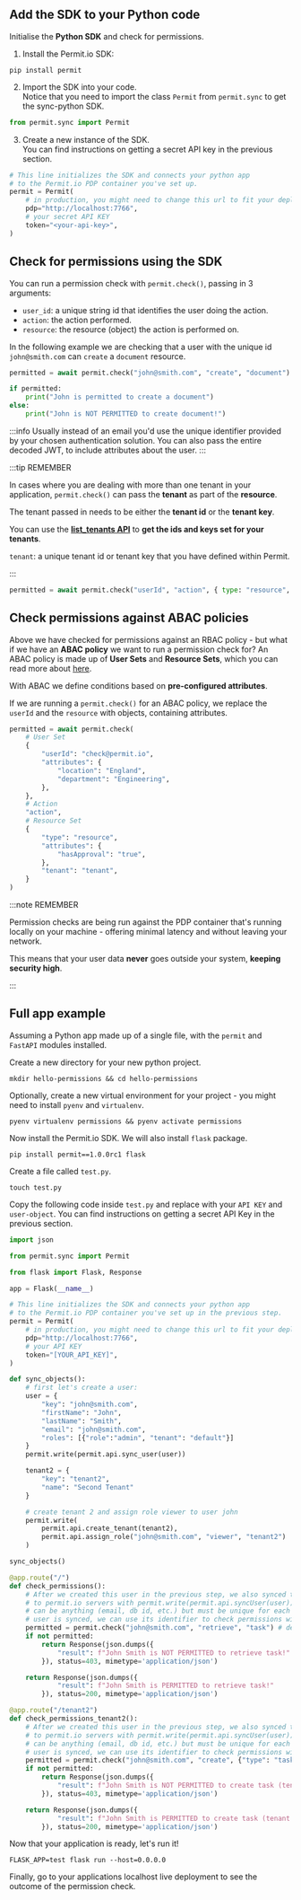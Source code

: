 ## Add the SDK to your Python code

Initialise the **Python SDK** and check for permissions.

1. Install the Permit.io SDK:

```
pip install permit
```

2. Import the SDK into your code. <br/>
   Notice that you need to import the class `Permit` from `permit.sync` to get the sync-python SDK.

```python
from permit.sync import Permit
```

3. Create a new instance of the SDK. <br/>
   You can find instructions on getting a secret API key in the previous section.

```python
# This line initializes the SDK and connects your python app
# to the Permit.io PDP container you've set up.
permit = Permit(
    # in production, you might need to change this url to fit your deployment
    pdp="http://localhost:7766",
    # your secret API KEY
    token="<your-api-key>",
)
```

## Check for permissions using the SDK

You can run a permission check with `permit.check()`, passing in 3 arguments:

- `user_id`: a unique string id that identifies the user doing the action.
- `action`: the action performed.
- `resource`: the resource (object) the action is performed on.

In the following example we are checking that a user with the unique id `john@smith.com` can `create` a `document` resource.

```python
permitted = await permit.check("john@smith.com", "create", "document")

if permitted:
    print("John is permitted to create a document")
else:
    print("John is NOT PERMITTED to create document!")
```

:::info
Usually instead of an email you'd use the unique identifier provided by your chosen authentication solution.
You can also pass the entire decoded JWT, to include attributes about the user.
:::

:::tip REMEMBER

In cases where you are dealing with more than one tenant in your application, `permit.check()` can pass the **tenant** as part of the **resource**.

The tenant passed in needs to be either the **tenant id** or the **tenant key**.

You can use the **[list_tenants API](https://api.permit.io/v2/redoc#tag/Tenants/operation/list_tenants)** to **get the ids and keys set for your tenants**.

`tenant`: a unique tenant id or tenant key that you have defined within Permit.

:::

```python
permitted = await permit.check("userId", "action", { type: "resource", tenant: "tenant" })
```

## Check permissions against ABAC policies

Above we have checked for permissions against an RBAC policy - but what if we have an **ABAC policy** we want to run a permission check for?
An ABAC policy is made up of **User Sets** and **Resource Sets**, which you can read more about [here](/how-to/build-policies/abac/components#subject--subject-attributes).

With ABAC we define conditions based on **pre-configured attributes**.

If we are running a `permit.check()` for an ABAC policy, we replace the `userId` and the `resource` with objects, containing attributes.

```python
permitted = await permit.check(
	# User Set
	{
		"userId": "check@permit.io",
		"attributes": {
			"location": "England",
			"department": "Engineering",
		},
	},
	# Action
	"action",
	# Resource Set
	{
		"type": "resource",
		"attributes": {
			"hasApproval": "true",
		},
		"tenant": "tenant",
	}
)
```

:::note REMEMBER

Permission checks are being run against the PDP container that's running locally on your machine - offering
minimal latency and without leaving your network.

This means that your user data **never** goes outside your system, **keeping security high**.

:::

<!-- ## Write API

Running `permit.write()` will perform API calls against the Permit cloud and will modify
the state of permissions and other objects in the system.

### Sync user (create a user in the permissions system)

Before being able to check permissions with `permit.check()` -
Permit must be able to identify the user and attach permissions and roles to that user.
In order to declare a new user in the system, use `permit.api.sync_user()`:

```python
user = {
    "key": "john@smith.com", # can be any unique string
    "firstName": "John", # optional
    "lastName": "Smith", # optional
    "email": "john@smith.com", # optional
}
permit.write(permit.api.sync_user(user))
```

### Sync user with initial roles

If you want to **attach** a role to a user in the same API call you can define _initial_ roles by adding a **role key**.
Each item in the _initial_ role list will include a role key (the role name) and a tenant key.

```python
user = {
    "key": "john@smith.com",
    "firstName": "John",
    "lastName": "Smith",
    "email": "john@smith.com",
    # John will be assigned the admin role in the default tenant upon creation
    "roles": [{"role":"admin", "tenant": "default"}]
}
permit.write(permit.api.sync_user(user))
```

:::note
If a user with such key already **exists** in Permit, **we will not override** the user roles and Permit will **ignore** the role key completely.
:::

### Create a tenant

Tenants represent user and resource boundaries in your system. Typically if you are building
a multi tenant SaaS application where you are serving multiple customers from the same software
instances, _tenants_ allow you to create a **boundary** around one customer (i.e: tenant) such that users outside
the tenant cannot access the tenant's associated resources.

Every one of your customers is typically a tenant that contains only that tenant's users.

To create a tenant, use `permit.api.create_tenant()`:

```python
cool_company_tenant = {
    "key": "cool_company_inc",
    "name": "Cool Company Inc"
}

permit.write(permit.api.create_tenant(cool_company_tenant))
```

### Assign a role

You can assign a role to a user in a given tenant:

```python
permit.write(
    permit.api.assign_role("john@smith.com", "viewer", "cool_company_inc")
)
```

### Chaining multiple mutations together

You can chain multiple write operations (**_or mutations_**), and `permit.write()`
will run them according to the order you specify.

```python
# runs the mutations in order:
permit.write(
    # first creates the user "john"
    permit.api.sync_user({
        "key": "john@smith.com",
        "firstName": "John",
        "lastName": "Smith",
        "email": "john@smith.com",
    }),
    # then, creates the "cool_company_inc" tenant
    permit.api.create_tenant({
        "key": "cool_company_inc",
        "name": "Cool Company Inc"
    }),
    # finally, assigns the role "admin" to user "john" on the tenant "cool_company_inc"
    permit.api.assign_role("john@smith.com", "admin", "cool_company_inc")
)
``` -->

## Full app example

Assuming a Python app made up of a single file, with the `permit` and `FastAPI` modules installed.

Create a new directory for your new python project.

```
mkdir hello-permissions && cd hello-permissions
```

Optionally, create a new virtual environment for your project - you might need to install `pyenv` and `virtualenv`.

```
pyenv virtualenv permissions && pyenv activate permissions
```

Now install the Permit.io SDK. We will also install `flask` package.

```
pip install permit==1.0.0rc1 flask
```

Create a file called `test.py`.

```
touch test.py
```

Copy the following code inside `test.py` and replace with your `API KEY` and `user-object`.
You can find instructions on getting a secret API Key in the previous section.

```python
import json

from permit.sync import Permit

from flask import Flask, Response

app = Flask(__name__)

# This line initializes the SDK and connects your python app
# to the Permit.io PDP container you've set up in the previous step.
permit = Permit(
    # in production, you might need to change this url to fit your deployment
    pdp="http://localhost:7766",
    # your API KEY
    token="[YOUR_API_KEY]",
)

def sync_objects():
    # first let's create a user:
    user = {
        "key": "john@smith.com",
        "firstName": "John",
        "lastName": "Smith",
        "email": "john@smith.com",
        "roles": [{"role":"admin", "tenant": "default"}]
    }
    permit.write(permit.api.sync_user(user))

    tenant2 = {
        "key": "tenant2",
        "name": "Second Tenant"
    }

    # create tenant 2 and assign role viewer to user john
    permit.write(
        permit.api.create_tenant(tenant2),
        permit.api.assign_role("john@smith.com", "viewer", "tenant2")
    )

sync_objects()

@app.route("/")
def check_permissions():
    # After we created this user in the previous step, we also synced the user's identifier
    # to permit.io servers with permit.write(permit.api.syncUser(user)). The user identifier
    # can be anything (email, db id, etc.) but must be unique for each user. Now that the
    # user is synced, we can use its identifier to check permissions with `permit.check()`.
    permitted = permit.check("john@smith.com", "retrieve", "task") # default tenant is used
    if not permitted:
        return Response(json.dumps({
            "result": f"John Smith is NOT PERMITTED to retrieve task!"
        }), status=403, mimetype='application/json')

    return Response(json.dumps({
            "result": f"John Smith is PERMITTED to retrieve task!"
        }), status=200, mimetype='application/json')

@app.route("/tenant2")
def check_permissions_tenant2():
    # After we created this user in the previous step, we also synced the user's identifier
    # to permit.io servers with permit.write(permit.api.syncUser(user)). The user identifier
    # can be anything (email, db id, etc.) but must be unique for each user. Now that the
    # user is synced, we can use its identifier to check permissions with `permit.check()`.
    permitted = permit.check("john@smith.com", "create", {"type": "task", "tenant": "tenant2"}) # tenant2 is used
    if not permitted:
        return Response(json.dumps({
            "result": f"John Smith is NOT PERMITTED to create task (tenant 2)!"
        }), status=403, mimetype='application/json')

    return Response(json.dumps({
            "result": f"John Smith is PERMITTED to create task (tenant 2)!"
        }), status=200, mimetype='application/json')

```

Now that your application is ready, let's run it!

```
FLASK_APP=test flask run --host=0.0.0.0
```

Finally, go to your applications localhost live deployment to see the outcome of the permission check.
